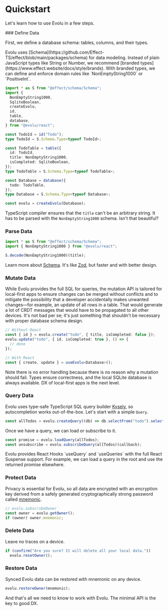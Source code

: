 
# Quickstart

Let's learn how to use Evolu in a few steps.

<Steps>
### Define Data

First, we define a database schema: tables, columns, and their types.

<Callout>
  Evolu uses
  [Schema](https://github.com/Effect-TS/effect/blob/main/packages/schema) for
  data modeling. Instead of plain JavaScript types like String or Number, we
  recommend [branded types](https://www.effect.website/docs/style/brands). With
  branded types, we can define and enforce domain rules like
  `NonEmptyString1000` or `PositiveInt`.
</Callout>

```ts
import * as S from "@effect/schema/Schema";
import {
  NonEmptyString1000,
  SqliteBoolean,
  createEvolu,
  id,
  table,
  database,
} from "@evolu/react";

const TodoId = id("Todo");
type TodoId = S.Schema.Type<typeof TodoId>;

const TodoTable = table({
  id: TodoId,
  title: NonEmptyString1000,
  isCompleted: SqliteBoolean,
});
type TodoTable = S.Schema.Type<typeof TodoTable>;

const Database = database({
  todo: TodoTable,
});
type Database = S.Schema.Type<typeof Database>;

const evolu = createEvolu(Database);
```

TypeScript compiler ensures that the `title` can't be an arbitrary string.
It has to be parsed with the `NonEmptyString1000` schema. Isn't that beautiful?

### Parse Data

```ts
import * as S from "@effect/schema/Schema";
import { NonEmptyString1000 } from "@evolu/react";

S.decode(NonEmptyString1000)(title);
```

Learn more about [Schema](https://github.com/Effect-TS/effect/blob/main/packages/schema).
It's like [Zod](https://zod.dev), but faster and with better design.

### Mutate Data

While Evolu provides the full SQL for queries, the mutation API is tailored for
local-first apps to ensure changes can be merged without conflicts and to mitigate
the possibility that a developer accidentally makes unwanted changes—for example,
an update of all rows in a table. That would generate a lot of CRDT messages that
would have to be propagated to all other devices. It's not bad per se; it's just
something that shouldn't be necessary with proper database schema design.

```ts
// Without React
const { id } = evolu.create("todo", { title, isCompleted: false });
evolu.update("todo", { id, isCompleted: true }, () => {
  // done
});

// With React
const { create, update } = useEvolu<Database>();
```

<Callout type="info">
  Note there is no error handling because there is no reason why a mutation
  should fail. Types ensure correctness, and the local SQLite database is always
  available. DX of local-first apps is the next level.
</Callout>

### Query Data

Evolu uses type-safe TypeScript SQL query builder
[Kysely](https://github.com/koskimas/kysely), so autocompletion works
out-of-the-box. Let's start with a simple `Query`.

```ts
const allTodos = evolu.createQuery((db) => db.selectFrom("todo").selectAll());
```

Once we have a query, we can load or subscribe to it.

```ts
const promise = evolu.loadQuery(allTodos);
const unsubscribe = evolu.subscribeQuery(allTodos)(callback);
```

<Callout>
  Evolu provides React Hooks `useQuery` and `useQueries` with the full React
  Suspense support. For example, we can load a query in the root and use the
  returned promise elsewhere.
</Callout>

### Protect Data

Privacy is essential for Evolu, so all data are encrypted with an encryption key
derived from a safely generated cryptographically strong password called
[mnemonic](https://github.com/bitcoin/bips/blob/master/bip-0039.mediawiki).

```ts
// evolu.subscribeOwner
const owner = evolu.getOwner();
if (owner) owner.mnemonic;
```

### Delete Data

Leave no traces on a device.

```ts
if (confirm("Are you sure? It will delete all your local data."))
  evolu.resetOwner();
```

### Restore Data

Synced Evolu data can be restored with mnemonic on any device.

```ts
evolu.restoreOwner(mnemonic);
```

</Steps>

And that's all we need to know to work with Evolu. The minimal API is the key
to good DX.
